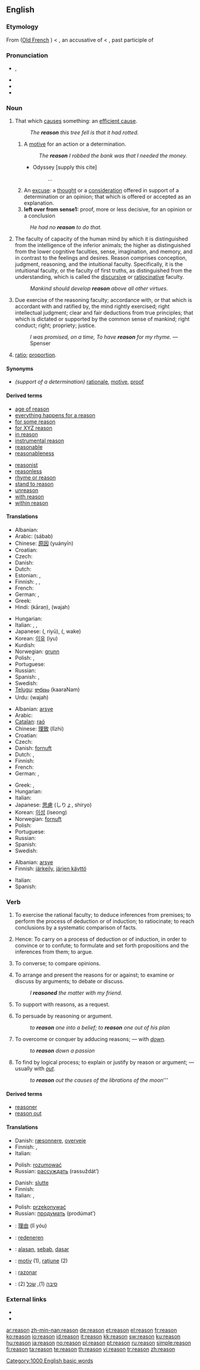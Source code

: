 {{wikipedia}}
{{inuse}}
==English==

{{rank|John|hour|air|368|reason|feel|behind|sn}}
{{webster 1913}}

===Etymology===
From {{AF.}} {{term|resoun}} ([[Old French]] {{term|raison|lang=fro}}) < {{etyl|la}} {{term|rationem|lang=la}}, an accusative of {{term|ratio|lang=la}} < {{term|ratus|lang=la}}, past participle of {{term|reor||think|lang=la}}

===Pronunciation===
* {{IPA|/ˈɹiːzən/}}, {{SAMPA|/"r\i:z@n/}}
* {{audio|en-us-reason.ogg|Audio (US)}}
* {{rhymes|iːzən}}
* {{hyphenation|rea|son}}

===Noun===
{{en-noun}}

# That which [[cause]]s something: an [[efficient cause]].
#: ''The '''reason''' this tree fell is that it had rotted.''
## A [[motive]] for an action or a determination.
##: ''The '''reason''' I robbed the bank was that I needed the money.''
##* Odyssey [supply this cite]
##*: ...
## An [[excuse]]: a [[thought]] or a [[consideration]] offered in support of a determination or an opinion; that which is offered or accepted as an explanation.
##'''left over from sense1:''' proof, more or less decisive, for an opinion or a conclusion
#: ''He had no '''reason''' to do that.''
# The faculty of capacity of the human mind by which it is distinguished from the intelligence of the inferior animals; the higher as distinguished from the lower cognitive faculties, sense, imagination, and memory, and in contrast to the feelings and desires. Reason comprises conception, judgment, reasoning, and the intuitional faculty. Specifically, it is the intuitional faculty, or the faculty of first truths, as distinguished from the understanding, which is called the [[discursive]] or [[ratiocinative]] faculty.
#: ''Mankind should develop '''reason''' above all other virtues.''
# Due exercise of the reasoning faculty; accordance with, or that which is accordant with and ratified by, the mind rightly exercised; right intellectual judgment; clear and fair deductions from true principles; that which is dictated or supported by the common sense of mankind; right conduct; right; propriety; justice.
#: ''I was promised, on a time, To have '''reason''' for my rhyme.'' —Spenser
# {{context|mathematics|obsolete}} [[ratio]]; [[proportion]].

====Synonyms====
* ''(support of a determination)'' [[rationale]], [[motive]], [[proof]]

====Derived terms====
{{rel-top|Terms derived from the noun "reason"}}
* [[age of reason]]
* [[everything happens for a reason]]
* [[for some reason]]
* [[for XYZ reason]]
* [[in reason]]
* [[instrumental reason]]
* [[reasonable]]
* [[reasonableness]]
{{rel-mid}}
* [[reasonist]]
* [[reasonless]]
* [[rhyme or reason]]
* [[stand to reason]]
* [[unreason]]
* [[with reason]]
* [[within reason]]
{{rel-bottom}}

====Translations====
{{trans-top|A thought or a consideration}}
* Albanian: {{t+|sq|arsye|xs=Albanian}}
* Arabic: {{Arab|[[سبب]]}} (sábab) {{m}}
* Chinese: [[原因]] (yuányīn)
* Croatian: {{t|hr|razlog|alt=rázlog|m}}
* Czech: {{t+|cs|důvod|m}}
* Danish: {{t-|da|grund}}
* Dutch: {{t+|nl|oorzaak|f}}
* Estonian: {{t|et|põhjus}}, {{t|et|ajend}}
* Finnish: {{t+|fi|syy}}, {{t-|fi|peruste}}, {{t-|fi|vaikutin}}
* French: {{t+|fr|cause|f}}
* German: {{t+|de|Ursache|f}}, {{t+|de|Grund|m}}
* Greek: {{t+|el|λόγος|m|sc=Grek}}
* Hindi: {{t-|hi|कारण|m|sc=Deva}} (kāraṇ), {{t-|hi|वजह|f|sc=Deva}} (wajah)
{{trans-mid}}
* Hungarian: {{t+|hu|ok}}
* Italian: {{t+|it|causa|f}}, {{t|it|ragione|f}}, {{t|it|motivo|m}}
* Japanese: {{Jpan|[[理由]]}} ({{Jpan|[[りゆう]]}}, riyū), {{Jpan|[[訳]]}} ({{Jpan|[[わけ]]}}, wake)
* Korean: [[이유]] (iyu)
* Kurdish: {{t+|ku|هۆ|sc=KUchar}}
* Norwegian: [[grunn]]
* Polish: {{t+|pl|powód|m}}, {{t+|pl|przyczyna|f}}
* Portuguese: {{t+|pt|causa|f}}
* Russian: {{t+|ru|причина|f|tr=pričína|sc=Cyrl}}
* Spanish: {{t+|es|causa|f}}, {{t+|es|razón|f}}
* Swedish: {{t+|sv|orsak}}
* [[Telugu]]: [[కారణం]] (kaaraNam)
* Urdu: {{t-|ur|وجہ|f|sc=ur-Arab}} (wajah)
{{trans-bottom}}

{{trans-top|The faculty of capacity of the human mind}}
* Albanian: [[arsye]]
* Arabic: {{Arab|[[عقل]]}} {{IPAchar|(ʕáql)}} {{m}}
* [[Catalan]]: [[raó]] {{f}}
* Chinese: [[理致]] (lǐzhì)
* Croatian: {{t|hr|razum|alt=rȁzūm|m}}
* Czech: {{t-|cs|rozum|m}}
* Danish: [[fornuft]]
* Dutch: {{t+|nl|reden|f}}, {{t+|nl|rede|f}}
* Finnish: {{t+|fi|järki}}
* French: {{t+|fr|raison|m}}
* German: {{t+|de|Verstand|m}}, {{t+|de|Vernunft|f}}
{{trans-mid}}
* Greek: {{t+|el|λόγος|m|sc=Grek}}, {{t|el|λογική|f|sc=Grek}}
* Hungarian: {{t+|hu|értelem}}
* Italian: {{t+|it|ragione|f}}
* Japanese: [[思慮]] (しりょ, shiryo)
* Korean: [[이성]] (iseong)
* Norwegian: [[fornuft]]
* Polish: {{t+|pl|rozum|m}}
* Portuguese: {{t+|pt|razão|f}}
* Russian: {{t+|ru|разум|tr=rázum|sc=Cyrl}}
* Spanish: {{t+|es|razón|f}}
* Swedish: {{t-|sv|förstånd}}
{{trans-bottom}}

{{trans-top|Due exercise of the reasoning faculty}}
* Albanian: [[arsye]]
* Finnish: [[järkeily]], [[järjen käyttö]]
{{trans-mid}}
* Italian: {{t+|it|ragione|f}}
* Spanish: {{t+|es|razón|f}}
{{trans-bottom}}

===Verb===
{{en-verb}}

# {{intransitive}} To exercise the rational faculty; to deduce inferences from premises; to perform the process of deduction or of induction; to ratiocinate; to reach conclusions by a systematic comparison of facts.
# {{intransitive}} Hence: To carry on a process of deduction or of induction, in order to convince or to confute; to formulate and set forth propositions and the inferences from them; to argue.
# {{intransitive}} To converse; to compare opinions.
# {{transitive}} To arrange and present the reasons for or against; to examine or discuss by arguments; to debate or discuss.
#: ''I '''reasoned''' the matter with my friend.''
# {{transitive|rare}} To support with reasons, as a request.
# {{transitive}} To persuade by reasoning or argument.
#: ''to '''reason''' one into a belief; to '''reason''' one out of his plan''
# {{transitive}} To overcome or conquer by adducing reasons; — with ''[[down]].''
#: ''to '''reason''' down a passion''
# {{transitive}} To find by logical process; to explain or justify by reason or argument; — usually with ''[[out]]''.
#: ''to '''reason''' out the causes of the librations of the moon'''''

====Derived terms====
{{rel-top|Terms derived from the verb "reason"}}
* [[reasoner]]
* [[reason out]]
{{rel-bottom}}

====Translations====
{{trans-top|To exercise the rational faculty}}
* Danish: [[ræsonnere]], [[overveje]]
* Finnish: {{t+|fi|pohtia}}, {{t-|fi|järkeillä}}
* Italian: {{t|it|ragionare}}
{{trans-mid}}
* Polish: [[rozumować]]
* Russian: [[рассуждать]] (rassuždát’)
{{trans-bottom}}

{{trans-top|To carry on a process of deduction or of induction}}
* Danish: [[slutte]]
* Finnish: {{t-|fi|järkeillä}}
* Italian: {{t|it|ragionare}}, {{t|it|argomentare}}
{{trans-mid}}
* Polish: [[przekonywać]]
* Russian: [[продумать]] (prodúmat’)
{{trans-bottom}}

{{checktrans-top|transitive}}
* {{ttbc|Chinese}}: [[理由]] (lǐ yóu)
* {{ttbc|Dutch}}: [[redeneren]]
* {{ttbc|Indonesian}}: [[alas|alasan]], [[sebab]], [[dasar]]
{{trans-mid}}
* {{ttbc|Romanian}}: [[motiv]] {{n}} (1), [[raţiune]] {{f}} (2)
* {{ttbc|Spanish}}: [[razonar]]
* {{ttbc|Yiddish}}: [[סיבה]] {{f}} (1), [[שׂכל]] {{m}} (2)
{{trans-bottom}}

===External links===
* {{R:Webster 1913}}
* {{R:Century 1911}}

[[Category:1000 English basic words]]

[[ar:reason]]
[[zh-min-nan:reason]]
[[de:reason]]
[[et:reason]]
[[el:reason]]
[[fr:reason]]
[[ko:reason]]
[[io:reason]]
[[id:reason]]
[[it:reason]]
[[kk:reason]]
[[sw:reason]]
[[ku:reason]]
[[hu:reason]]
[[ja:reason]]
[[no:reason]]
[[pl:reason]]
[[pt:reason]]
[[ru:reason]]
[[simple:reason]]
[[fi:reason]]
[[ta:reason]]
[[te:reason]]
[[th:reason]]
[[vi:reason]]
[[tr:reason]]
[[zh:reason]]